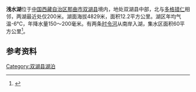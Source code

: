 {{Infobox_lake
 |湖泊名稱 =浅水湖
 |湖泊照片 = 
 |湖泊照片標題 = 
 |測深圖 =
 |測深圖標題 =
 |湖泊所在地 = [[中国|中国]][[西藏|西藏]]
 |座標 = {{coord |34|38|N|88|49|E|display=inline,title|scale:500000_type:waterbody_region:CN}}
 |湖泊類別 =
 |流入 =
 |流出 =
 |集水區面積 =60平方公里
 |集水區國家 =
 |湖泊長度 =7.1公里
 |湖泊闊度 =最大3.3公里<br />平均1.72公里
 |湖泊面積 =12.2平方公里
 |平均深度 = 
 |最深深度 = 
 |水體體積 = 
 |湖水停留時間 =
 |湖岸線長度 =
 |海拔高度 =4829米
 |湖中島嶼 =
 |湖邊城鎮 =
}}
{{Location map
 |China Tibet
 |mark=<!--dot-->Blue pog.svg
 |lat_deg=34|lat_min=38|lat_sec =
 |lon_deg=88|lon_min=49|lon_sec =
 |caption=浅水湖在[[西藏|西藏]]的位置。
 |position=right
 |width=350
 |float=right
}}
'''浅水湖'''位于[[中国|中国]][[西藏自治区|西藏自治区]][[那曲市|那曲市]][[双湖县|双湖县]]境内，地处双湖县中部，北与[[多格错仁|多格错仁]]相邻，两湖最近处仅200米。湖面海拔4829米，面积12.2平方公里。湖区年均气温-6℃，年降水量150～200毫米。有两条[[时令河|时令河]]从南岸入湖，集水区面积60平方公里<ref>{{cite book zh |author=王苏民 窦鸿身 |title=中国湖泊志 |format=M |edition=1 |location=北京 |publisher=科学出版社 |date=1998|pages=468|id= ISBN 7-03-006706-1}}</ref>。
==参考资料==
{{reflist}}

[[Category:双湖县湖泊|Category:双湖县湖泊]]